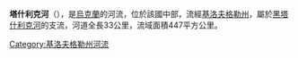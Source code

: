 {{unreferenced|time=2015-10-06T08:00:01+00:00}}
'''塔什利克河'''（{{lang-uk|Ташлик}}），是[[烏克蘭|烏克蘭]]的河流，位於該國中部，流經[[基洛夫格勒州|基洛夫格勒州]]，屬於[[黑塔什利克河|黑塔什利克河]]的支流，河道全長33公里，流域面積447平方公里。

{{DEFAULTSORT:Ташлик (річка)}}
[[Category:基洛夫格勒州河流|Category:基洛夫格勒州河流]]


{{Ukraine-river-stub}}